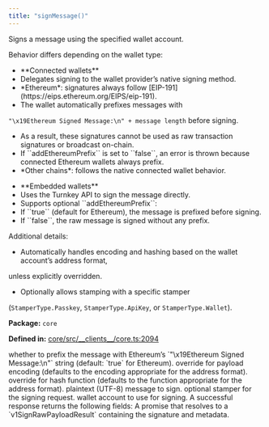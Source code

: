 ```yaml
---
title: "signMessage()"
---
```



<H3Bordered text="Overview" />

Signs a message using the specified wallet account.

Behavior differs depending on the wallet type:

<ul>
  <li>**Connected wallets**</li>
  <li>Delegates signing to the wallet provider’s native signing method.</li>
  <li>*Ethereum*: signatures always follow [EIP-191](https://eips.ethereum.org/EIPS/eip-191).</li>
  <li>The wallet automatically prefixes messages with</li>
</ul>

``"\x19Ethereum Signed Message:\n" + message length`` before signing.

<ul>
  <li>As a result, these signatures cannot be used as raw transaction signatures or broadcast on-chain.</li>
  <li>If ``addEthereumPrefix`` is set to ``false``, an error is thrown because connected Ethereum wallets always prefix.</li>
  <li>*Other chains*: follows the native connected wallet behavior.</li>
</ul>

<ul>
  <li>**Embedded wallets**</li>
  <li>Uses the Turnkey API to sign the message directly.</li>
  <li>Supports optional ``addEthereumPrefix``:</li>
  <li>If ``true`` (default for Ethereum), the message is prefixed before signing.</li>
  <li>If ``false``, the raw message is signed without any prefix.</li>
</ul>

Additional details:

<ul>
  <li>Automatically handles encoding and hashing based on the wallet account’s address format,</li>
</ul>

unless explicitly overridden.

<ul>
  <li>Optionally allows stamping with a specific stamper</li>
</ul>

(``StamperType.Passkey``, ``StamperType.ApiKey``, or ``StamperType.Wallet``).

<p><strong>Package:</strong> <code>core</code></p>

<p><strong>Defined in:</strong> <a href="https://github.com/tkhq/sdk/blob/main/packages/core/src/__clients__/core.ts#L2094">core/src/__clients__/core.ts:2094</a></p>

<H3Bordered text="Parameters" />

<ParamField body="params" type='SignMessageParams' required={true} >
  <Expandable title="params details">
    <NestedParam parentKey="params" childKey="addEthereumPrefix" type='boolean' required={false}>
whether to prefix the message with Ethereum’s
  `"\x19Ethereum Signed Message:\n"` string (default: `true` for Ethereum).
</NestedParam>
    <NestedParam parentKey="params" childKey="encoding" type='v1PayloadEncoding' required={false}>
override for payload encoding (defaults to the encoding appropriate for the address format).
</NestedParam>
    <NestedParam parentKey="params" childKey="hashFunction" type='v1HashFunction' required={false}>
override for hash function (defaults to the function appropriate for the address format).
</NestedParam>
    <NestedParam parentKey="params" childKey="message" type='string' required={true}>
plaintext (UTF-8) message to sign.
</NestedParam>
    <NestedParam parentKey="params" childKey="stampWith" type='StamperType' required={false}>
optional stamper for the signing request.
</NestedParam>
    <NestedParam parentKey="params" childKey="walletAccount" type='WalletAccount' required={true}>
wallet account to use for signing.
</NestedParam>
  </Expandable>
</ParamField>

<H3Bordered text="Response" />
A successful response returns the following fields:

<ResponseField name="returns" type="v1SignRawPayloadResult" required={true} >
  A promise that resolves to a `v1SignRawPayloadResult` containing the signature and metadata.
</ResponseField>
